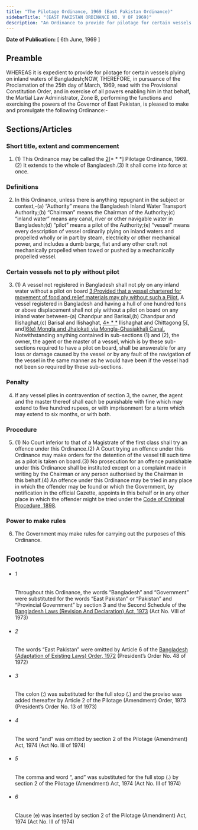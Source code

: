 ```yaml
---
title: "The Pilotage Ordinance, 1969 (East Pakistan Ordinance)"
sidebarTitle: "(EAST PAKISTAN ORDINANCE NO. V OF 1969)"
description: "An Ordinance to provide for pilotage for certain vessels plying on inland waters of Bangladesh.1♣"
---
```


**Date of Publication:** [ 6th June, 1969 ]

## Preamble

WHEREAS it is expedient to provide for pilotage for certain vessels plying on inland waters of Bangladesh;NOW, THEREFORE, in pursuance of the Proclamation of the 25th day of March, 1969, read with the Provisional Constitution Order, and in exercise of all powers enabling him in that behalf, the Martial Law Administrator, Zone B, performing the functions and exercising the powers of the Governor of East Pakistan, is pleased to make and promulgate the following Ordinance:-

## Sections/Articles

### Short title, extent and commencement

1. (1) This Ordinance may be called the [2](1)[\* \* \*] Pilotage Ordinance, 1969.(2) It extends to the whole of Bangladesh.(3) It shall come into force at once.

### Definitions

2. In this Ordinance, unless there is anything repugnant in the subject or context,-(a) “Authority” means the Bangladesh Inland Water Transport Authority;(b) “Chairman” means the Chairman of the Authority;(c) “inland water” means any canal, river or other navigable water in Bangladesh;(d) “pilot” means a pilot of the Authority;(e) “vessel” means every description of vessel ordinarily plying on inland waters and propelled wholly or in part by steam, electricity or other mechanical power, and includes a dumb barge, flat and any other craft not mechanically propelled when towed or pushed by a mechanically propelled vessel.

### Certain vessels not to ply without pilot

3. (1) A vessel not registered in Bangladesh shall not ply on any inland water without a pilot on board [3](1)[:Provided that a vessel chartered for movement of food and relief materials may ply without such a Pilot.](2) A vessel registered in Bangladesh and having a hull of one hundred tons or above displacement shall not ply without a pilot on board on any inland water between-(a) Chandpur and Barisal,(b) Chandpur and Ilishaghat,(c) Barisal and Ilishaghat, [4](2)[\* \* \*](d) Ilishaghat and Chittagong [5](3)[, and][6](4)[(e) Mongla and Jhalokati via Mongla-Ghasiakhali Canal.](3) Notwithstanding anything contained in sub-sections (1) and (2), the owner, the agent or the master of a vessel, which is by these sub-sections required to have a pilot on board, shall be answerable for any loss or damage caused by the vessel or by any fault of the navigation of the vessel in the same manner as he would have been if the vessel had not been so required by these sub-sections.

### Penalty

4. If any vessel plies in contravention of section 3, the owner, the agent and the master thereof shall each be punishable with fine which may extend to five hundred rupees, or with imprisonment for a term which may extend to six months, or with both.

### Procedure

5. (1) No Court inferior to that of a Magistrate of the first class shall try an offence under this Ordinance.(2) A Court trying an offence under this Ordinance may make orders for the detention of the vessel till such time as a pilot is taken on board.(3) No prosecution for an offence punishable under this Ordinance shall be instituted except on a complaint made in writing by the Chairman or any person authorised by the Chairman in this behalf.(4) An offence under this Ordinance may be tried in any place in which the offender may be found or which the Government, by notification in the official Gazette, appoints in this behalf or in any other place in which the offender might be tried under the [Code of Criminal Procedure, 1898](/act-75.html "Code of Criminal Procedure, 1898").

### Power to make rules

6. The Government may make rules for carrying out the purposes of this Ordinance.

## Footnotes

- ###### 1

  Throughout this Ordinance, the words “Bangladesh” and “Government” were substituted for the words “East Pakistan” or “Pakistan” and “Provincial Government” by section 3 and the Second Schedule of the [Bangladesh Laws (Revision And Declaration) Act, 1973](/act-430.html "Bangladesh Laws (Revision And Declaration) Act, 1973") (Act No. VIII of 1973)

- ###### 2

  The words “East Pakistan” were omitted by Article 6 of the [Bangladesh (Adaptation of Existing Laws) Order, 1972](/act-388.html "Bangladesh (Adaptation of Existing Laws) Order, 1972 ") (President’s Order No. 48 of 1972)

- ###### 3

  The colon (:) was substituted for the full stop (.) and the proviso was added thereafter by Article 2 of the Pilotage (Amendment) Order, 1973 (President’s Order No. 13 of 1973)

- ###### 4

  The word “and” was omitted by section 2 of the Pilotage (Amendment) Act, 1974 (Act No. III of 1974)

- ###### 5

  The comma and word “, and” was substituted for the full stop (.) by section 2 of the Pilotage (Amendment) Act, 1974 (Act No. III of 1974)

- ###### 6

  Clause (e) was inserted by section 2 of the Pilotage (Amendment) Act, 1974 (Act No. III of 1974)

